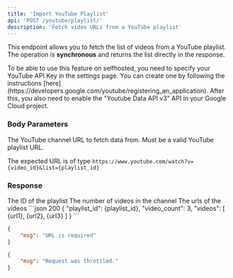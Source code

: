 ```yaml
---
title: 'Import YouTube Playlist'
api: 'POST /youtube/playlist/'
description: 'Fetch video URLs from a YouTube playlist'
---
```


This endpoint allows you to fetch the list of videos from a YouTube playlist. The operation is **synchronous** and returns the list directly in the response.

<Note>
To be able to use this feature on selfhosted, you need to specify your YouTube API Key in the settings page. You can create one by following the instructions [here](https://developers.google.com/youtube/registering_an_application). After this, you also need to enable the "Youtube Data API v3" API in your Google Cloud project.
</Note>

### Body Parameters

<ParamField body="url" type="string" required>
The YouTube channel URL to fetch data from. Must be a valid YouTube playlist URL. 

The expected URL is of type `https://www.youtube.com/watch?v={video_id}&list={playlist_id}`
</ParamField>

### Response

<ResponseField name="playlist_id" type="string">
The ID of the playlist
</ResponseField>

<ResponseField name="video_count" type="int">
The number of videos in the channel
</ResponseField>

<ResponseField name="videos" type="list">
The urls of the videos
</ResponseField>

<ResponseExample>
```json 200
{
    "playlist_id": {playlist_id},
    "video_count": 3,
    "videos": [
        {url1},
        {url2},
        {url3}
    ]
}
```

```json 400
{
    "msg": "URL is required"
}
```

```json 429
{
    "msg": "Request was throttled."
}
```
</ResponseExample>
